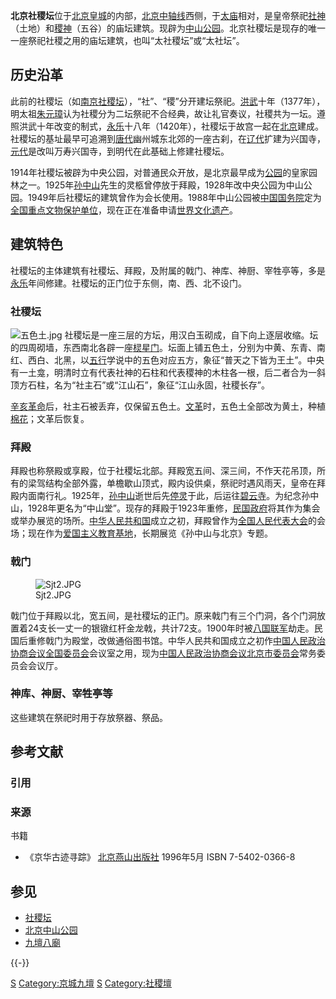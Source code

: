 {{refimprove|time=2019-10-04T11:54:37+00:00}}
{{文物保护单位
|级别 = 全国
|名称 = 社稷坛
|图片 = Beijing Shejitan 3.jpg
|图片说明 = 社稷坛的棂星门
|编号 = 3—81
|分类 = 古建筑及历史纪念建筑物
|时代 = [[明朝|明]]至[[清朝|清]]
|所在 = {{CHN}}[[北京市|北京市]]
|坐标 = {{Coord|39.911168|116.394841|type:landmark_source:GoogleMaps|display=inline,title}}
|登录 = 1988年
|Cat = 北京全国重点文物保护单位
}}

'''北京社稷坛'''位于[[北京皇城|北京皇城]]的内部，[[北京中轴线|北京中轴线]]西侧，于[[太庙|太庙]]相对，是皇帝祭祀[[社神|社神]]（土地）和[[稷神|稷神]]（五谷）的庙坛建筑。现辟为[[北京中山公园|中山公园]]。北京社稷坛是现存的唯一一座祭祀社稷之用的庙坛建筑，也叫“太社稷坛”或“太社坛”。

==历史沿革==
此前的社稷坛（如[[南京社稷坛|南京社稷坛]]），“社”、“稷”分开建坛祭祀。[[洪武|洪武]]十年（1377年），明太祖[[朱元璋|朱元璋]]认为社稷分为二坛祭祀不合经典，故让礼官奏议，社稷共为一坛。遵照洪武十年改变的制式，[[永乐|永乐]]十八年（1420年），社稷坛于故宫一起在[[北京|北京]]建成。社稷坛的基址最早可追溯到[[唐代|唐代]]幽州城东北郊的一座古刹，在[[辽代|辽代]]扩建为兴国寺，[[元代|元代]]是改叫万寿兴国寺，到明代在此基础上修建社稷坛。

1914年社稷坛被辟为中央公园，对普通民众开放，是北京最早成为[[公园|公园]]的皇家园林之一。1925年[[孙中山|孙中山]]先生的灵柩曾停放于拜殿，1928年改中央公园为中山公园。1949年后社稷坛的建筑曾作为会长使用。1988年中山公园被[[中国|中国]][[中华人民共和国国务院|国务院]]定为[[全国重点文物保护单位|全国重点文物保护单位]]，现在正在准备申请[[世界文化遗产|世界文化遗产]]。

==建筑特色==
社稷坛的主体建筑有社稷坛、拜殿，及附属的戟门、神库、神厨、宰牲亭等，多是[[永乐|永乐]]年间修建。社稷坛的正门位于东侧，南、西、北不设门。
===社稷坛===
[[File:五色土.jpg|thumb]]
社稷坛是一座三层的方坛，用汉白玉砌成，自下向上逐层收缩。坛的四周砌墙，东西南北各辟一座[[棂星门|棂星门]]。坛面上铺五色土，分别为中黄、东青、南红、西白、北黑，以[[五行|五行]]学说中的五色对应五方，象征“普天之下皆为王土”。中央有一土龛，明清时立有代表社神的石柱和代表稷神的木柱各一根，后二者合为一斜顶方石柱，名为“社主石”或“江山石”，象征“江山永固，社稷长存”。

[[辛亥革命|辛亥革命]]后，社主石被丢弃，仅保留五色土。[[文革|文革]]时，五色土全部改为黄土，种植[[棉花|棉花]]；文革后恢复。

===拜殿===
拜殿也称祭殿或享殿，位于社稷坛北部。拜殿宽五间、深三间，不作天花吊顶，所有的梁驾结构全部外露，单檐歇山顶式，殿内设供桌，祭祀时遇风雨天，皇帝在拜殿内面南行礼。1925年，[[孙中山|孙中山]]逝世后先[[停灵|停灵]]于此，后运往[[碧云寺_(北京市)|碧云寺]]。为纪念孙中山，1928年更名为“中山堂”。现存的拜殿于1923年重修，[[民国政府|民国政府]]将其作为集会或举办展览的场所。[[中华人民共和国|中华人民共和国]]成立之初，拜殿曾作为[[全国人民代表大会|全国人民代表大会]]的会场；现在作为[[爱国主义教育基地|爱国主义教育基地]]，长期展览《孙中山与北京》专题。

===戟门===
[[File:Sjt2.JPG|thumb]]

戟门位于拜殿以北，宽五间，是社稷坛的正门。原来戟门有三个门洞，各个门洞放置着24支长一丈一的银镦红杆金龙戟，共计72支。1900年时被[[八国联军|八国联军]]劫走。民国后重修戟门为殿堂，改做通俗图书馆。中华人民共和国成立之初作[[中国人民政治协商会议全国委员会|中国人民政治协商会议全国委员会]]会议室之用，现为[[中国人民政治协商会议北京市委员会|中国人民政治协商会议北京市委员会]]常务委员会会议厅。

=== 神库、神厨、宰牲亭等 ===
这些建筑在祭祀时用于存放祭器、祭品。

== 参考文献 ==
=== 引用 ===
{{Reflist}}

=== 来源 ===
{{refbegin}}
; 书籍
* 《京华古迹寻踪》 [[北京燕山出版社|北京燕山出版社]] 1996年5月 ISBN 7-5402-0366-8
{{refend}}


{{Commons|She ji tan|社稷坛}}

== 参见 ==
{{Portal box|北京|中国建筑|中国文化遗产}}
* [[社稷坛|社稷坛]]
* [[北京中山公园|北京中山公园]]
* [[九壇八廟|九壇八廟]]

{{-}}
{{九壇八廟}}
{{北京全国重点文物保护单位}}

[[Category:北京祭祀建筑物|S]]
[[Category:京城九壇|Category:京城九壇]]
[[Category:东城区公园_(北京市)|S]]
[[Category:社稷壇|Category:社稷壇]]